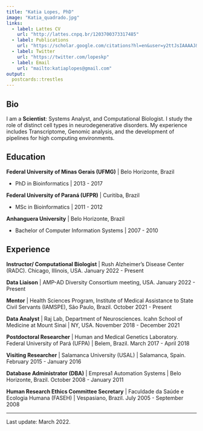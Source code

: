 ```yaml
---
title: "Katia Lopes, PhD"
image: "Katia_quadrado.jpg"
links:
  - label: Lattes CV
    url: "http://lattes.cnpq.br/1203700373317485"
  - label: Publications
    url: "https://scholar.google.com/citations?hl=en&user=y2ttJsIAAAAJ&view_op=list_works&sortby=pubdate"
  - label: Twitter
    url: "https://twitter.com/lopeskp"
  - label: Email
    url: "mailto:katiaplopes@gmail.com"
output:
  postcards::trestles
---
```

 
## Bio

I am a **Scientist**: Systems Analyst, and Computational Biologist. I study the role of distinct cell types in neurodegenerative disorders. My experience includes Transcriptome, Genomic analysis, and the development of pipelines for high computing environments. 

## Education

**Federal University of Minas Gerais (UFMG)** | Belo Horizonte, Brazil
  
- PhD in Bioinformatics | 2013 - 2017

**Federal University of Paraná (UFPR)** | Curitiba, Brazil
  
- MSc in Bioinformatics | 2011 - 2012

**Anhanguera University** | Belo Horizonte, Brazil
  
- Bachelor of Computer Information Systems | 2007 - 2010

## Experience

**Instructor/ Computational Biologist** | Rush Alzheimer’s Disease Center (RADC). Chicago, Illinois, USA. January 2022 - Present 

**Data Liaison** | AMP-AD Diversity Consortium meeting, USA. January 2022 - Present 

**Mentor** | Health Sciences Program, Institute of Medical Assistance to State Civil Servants (IAMSPE), São Paulo, Brazil. October 2021 - Present 

**Data Analyst** | Raj Lab, Department of Neurosciences. Icahn School of Medicine at Mount Sinai | NY, USA. November 2018 - December 2021

**Postdoctoral Researcher** | Human and Medical Genetics Laboratory. Federal University of Pará (UFPA) | Belem, Brazil. March 2017 - April 2018

**Visiting Researcher** | Salamanca University (USAL) | Salamanca, Spain. February 2015 - January 2016

**Database Administrator (DBA)** | Empresa1 Automation Systems | Belo Horizonte, Brazil. October 2008 - January 2011

**Human Research Ethics Committee Secretary** | Faculdade da Saúde e Ecologia Humana (FASEH) | Vespasiano, Brazil. July 2005 - September 2008

__________
Last update: March 2022. 

